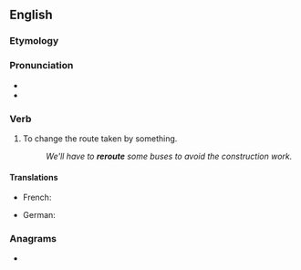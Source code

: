 ==English==

===Etymology===
{{prefix|re|route|lang=en}}

===Pronunciation===
* {{rhymes|aʊt|lang=en}}
* {{rhymes|uːt|lang=en}}

===Verb===
{{en-verb|reroutes|rerouting|pres_ptc2=rerouteing|rerouted}}

# To change the route taken by something.
#: ''We'll have to '''reroute''' some buses to avoid the construction work.''

====Translations====
{{trans-top|to change the route taken by something}}
* French: {{t+|fr|recircuiter}}
{{trans-mid}}
* German: {{t+|de|umleiten}}
{{trans-bottom}}

===Anagrams===
* {{anagrams|en|a=eeorrtu|uretero-}}